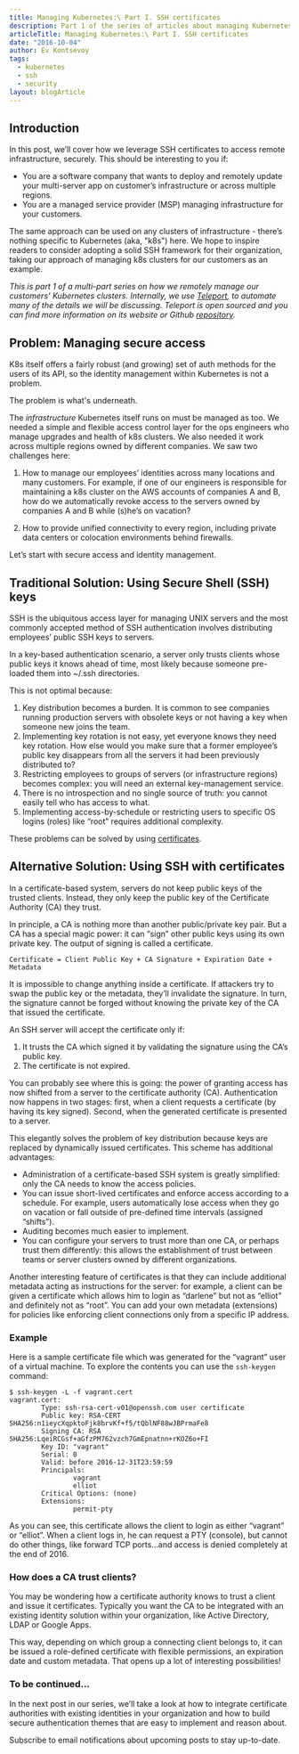 ```yaml
---
title: Managing Kubernetes:\ Part I. SSH certificates
description: Part 1 of the series of articles about managing Kubernetes clusters across multiple teams, regions or organizations.
articleTitle: Managing Kubernetes:\ Part I. SSH certificates
date: "2016-10-04"
author: Ev Kontsevoy
tags:
  - kubernetes
  - ssh
  - security
layout: blogArticle
---
```



## Introduction

In this post, we’ll cover how we leverage SSH certificates to access
remote infrastructure, securely. This should be interesting to you if:

- You are a software company that wants to deploy and remotely update your
  multi-server app on customer’s infrastructure or across multiple regions.
- You are a managed service provider (MSP) managing infrastructure for your
  customers.

The same approach can be used on any clusters of infrastructure - there’s
nothing specific to Kubernetes (aka, "k8s") here. We hope to inspire readers to
consider adopting a solid SSH framework for their organization, taking our
approach of managing k8s clusters for our customers as an example.

_This is part 1 of a multi-part series on how we remotely manage our customers’
Kubernetes clusters. Internally, we use
[Teleport](https://goteleport.com/), to automate many of the details
we will be discussing. Teleport is open sourced and you can find more
information on its website or Github [repository](https://github.com/gravitational/teleport)._

## Problem: Managing secure access

K8s itself offers a fairly robust (and growing) set of auth methods for the
users of its API, so the identity management within Kubernetes is not a
problem.

The problem is what's underneath.

The _infrastructure_ Kubernetes itself runs on must be managed as
too. We needed a simple and flexible access control layer for the ops
engineers who manage upgrades and health of k8s clusters. We also needed it
work across multiple regions owned by different companies. We saw two
challenges here:

1. How to manage our employees’ identities across many locations and many
   customers. For example, if one of our engineers is responsible for maintaining
   a k8s cluster on the AWS accounts of companies A and B, how do we automatically
   revoke access to the servers owned by companies A and B while (s)he’s on
   vacation?

2. How to provide unified connectivity to every region, including private data
   centers or colocation environments behind firewalls.

Let’s start with secure access and identity management.

## Traditional Solution: Using Secure Shell (SSH) keys

SSH is the ubiquitous access layer for managing UNIX servers and the most
commonly accepted method of SSH authentication involves distributing employees’
public SSH keys to servers.

In a key-based authentication scenario, a server only trusts clients whose
public keys it knows ahead of time, most likely because someone pre-loaded them
into ~/.ssh directories.

<BlogImage src="./assets/ssh-1.png" />

This is not optimal because:

1. Key distribution becomes a burden. It is common to see companies running
   production servers with obsolete keys or not having a key when someone new
   joins the team.
2. Implementing key rotation is not easy, yet everyone knows they need key
   rotation. How else would you make sure that a former employee’s public key
   disappears from all the servers it had been previously distributed to?
3. Restricting employees to groups of servers (or infrastructure regions)
   becomes complex: you will need an external key-management service.
4. There is no introspection and no single source of truth: you cannot easily
   tell who has access to what.
5. Implementing access-by-schedule or restricting users to specific OS logins
   (roles) like “root” requires additional complexity.

These problems can be solved by using [certificates](https://en.wikipedia.org/wiki/Public_key_certificate).

## Alternative Solution: Using SSH with certificates

In a certificate-based system, servers do not keep public keys of the trusted
clients. Instead, they only keep the public key of the Certificate Authority
(CA) they trust.

In principle, a CA is nothing more than another public/private key pair. But a
CA has a special magic power: it can “sign” other public keys using its own
private key. The output of signing is called a certificate.

```text
Certificate = Client Public Key + CA Signature + Expiration Date + Metadata
```

It is impossible to change anything inside a certificate. If attackers try to
swap the public key or the metadata, they’ll invalidate the signature. In turn,
the signature cannot be forged without knowing the private key of the CA that
issued the certificate.

An SSH server will accept the certificate only if:

1. It trusts the CA which signed it by validating the signature using the CA’s
   public key.
2. The certificate is not expired.

<BlogImage src="./assets/ssh-2.png" />

You can probably see where this is going: the power of granting access has now
shifted from a server to the certificate authority (CA). Authentication now
happens in two stages: first, when a client requests a certificate (by having
its key signed). Second, when the generated certificate is presented to a
server.

This elegantly solves the problem of key distribution because keys are replaced
by dynamically issued certificates. This scheme has additional advantages:

- Administration of a certificate-based SSH system is greatly simplified: only
  the CA needs to know the access policies.
- You can issue short-lived certificates and enforce access according to a
  schedule. For example, users automatically lose access when they go on
  vacation or fall outside of pre-defined time intervals (assigned “shifts”).
- Auditing becomes much easier to implement.
- You can configure your servers to trust more than one CA, or perhaps trust
  them differently: this allows the establishment of trust between teams or
  server clusters owned by different organizations.

Another interesting feature of certificates is that they can include additional
metadata acting as instructions for the server: for example, a client can be
given a certificate which allows him to login as “darlene” but not as “elliot”
and definitely not as “root”. You can add your own metadata (extensions) for
policies like enforcing client connections only from a specific IP address.

<EmailSubscribeViolet />

### Example

Here is a sample certificate file which was generated
for the “vagrant” user of a virtual machine. To explore the contents you can
use the `ssh-keygen` command:

```text
$ ssh-keygen -L -f vagrant.cert
vagrant.cert:
        Type: ssh-rsa-cert-v01@openssh.com user certificate
        Public key: RSA-CERT SHA256:n1ieycXqpktoFjk8brvKf+f5/tQblNF88wJBPrmaFe8
        Signing CA: RSA SHA256:LqeiRCGsf+aGfzPM762vzch7GmEpnatnn+rKOZ6o+FI
        Key ID: "vagrant"
        Serial: 0
        Valid: before 2016-12-31T23:59:59
        Principals:
                vagrant
                elliot
        Critical Options: (none)
        Extensions:
                permit-pty
```

As you can see, this certificate allows the client to login as either “vagrant”
or “elliot”. When a client logs in, he can request a PTY (console), but cannot
do other things, like forward TCP ports...and access is denied completely at
the end of 2016.

### How does a CA trust clients?

You may be wondering how a certificate authority knows to trust a client and
issue it certificates. Typically you want the CA to be integrated with an
existing identity solution within your organization, like Active Directory,
LDAP or Google Apps.

This way, depending on which group a connecting client belongs to, it can be
issued a role-defined certificate with flexible permissions, an expiration date
and custom metadata. That opens up a lot of interesting possibilities!

### To be continued...

In the next post in our series, we’ll take a look at how to integrate
certificate authorities with existing identities in your organization and how
to build secure authentication themes that are easy to implement and reason
about.

Subscribe to email notifications about upcoming posts to stay up-to-date.
